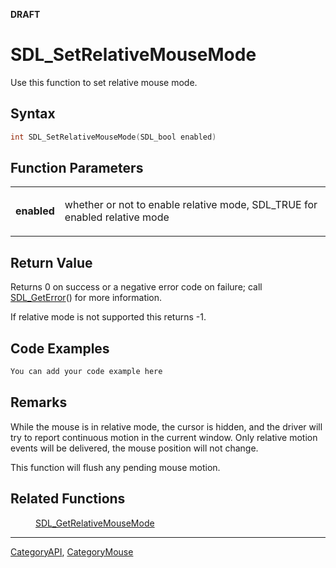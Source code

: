 <span color="red">'''DRAFT'''</span>

= SDL_SetRelativeMouseMode =
Use this function to set relative mouse mode.


== Syntax ==
<syntaxhighlight lang='c++'>
int SDL_SetRelativeMouseMode(SDL_bool enabled)
</syntaxhighlight>

== Function Parameters ==
{|
|'''enabled'''
|whether or not to enable relative mode, SDL_TRUE for enabled relative mode
|}

== Return Value ==
Returns 0 on success or a negative error code on failure; call [[SDL_GetError]]() for more information.

If relative mode is not supported this returns -1.

== Code Examples ==
<syntaxhighlight lang='c++'>
You can add your code example here
</syntaxhighlight>

== Remarks ==
While the mouse is in relative mode, the cursor is hidden, and the driver will try to report continuous motion in the current window. Only relative motion events will be delivered, the mouse position will not change.

This function will flush any pending mouse motion.

== Related Functions ==
:[[SDL_GetRelativeMouseMode]]

----
[[CategoryAPI]], [[CategoryMouse]]
